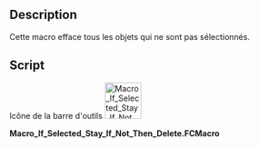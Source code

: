 <languages/>

{{Macro/fr
|Name=Macro If Selected Stay If Not Then Delete
|Icon=Macro_If_Selected_Stay_If_Not_Then_Delete.png
|Description=Cette macro éfface tous les objets qui ne sont pas sélectionnés.
|Author=Mario52
|Version=00.03b
|Date=2023-09-24
|FCVersion=Toutes
|Download=[https://wiki.freecad.org/images/6/62/Macro_If_Selected_Stay_If_Not_Then_Delete.png Icône de la barre d'outils]
|SeeAlso=[[Macro_Toggle_Visibility2_1-2/fr|Macro Toggle Visibility2 1-2]]<br>[[Macro_Toggle_Visibility2_2-2/fr|Macro Toggle Visibility2 2-2]]<br>[[Macro_Toggle_Visibility/fr|Macro_Toggle_Visibility]]<br>[[Macro_HiddenAlls|Macro HiddenAlls]]<br>[[Macro_VisibleAlls/fr|Macro_VisibleAlls]]
}}

==Description==

<div class="mw-translate-fuzzy">
Cette macro efface tous les objets qui ne sont pas sélectionnés.
</div>

==Script==

Icône de la barre d'outils
[[Image:Macro_If_Selected_Stay_If_Not_Then_Delete.png|64px]]

'''Macro_If_Selected_Stay_If_Not_Then_Delete.FCMacro'''

{{MacroCode|code=
import FreeCAD
import Draft
# 16/06/2016, 21/02/2018, 22/09/2023, 24/09/2023
# Macro_SelectVisible series
__title__   = "Macro_If_Selected_Stay_If_Not_Then_Delete"
__author__  = "Mario52"
__url__     = "https://freecad.org/index-fr.html"
__version__ = "00.03b"
__date__    = "24/09/2023"

App = FreeCAD
try:
    for ShapeNameObj in FreeCAD.ActiveDocument.Objects:
        if str(ShapeNameObj) == "<group object>":
            if len(Draft.get_group_contents(ShapeNameObj)) == 0:
                App.ActiveDocument.removeObject(ShapeNameObj.Name)        # remove group not selecteds
        else:
            if Gui.Selection.isSelected(ShapeNameObj):
                None
            else:
                App.ActiveDocument.removeObject(ShapeNameObj.Name)        # remove objects not selecteds
    
    for ShapeNameGroup in FreeCAD.ActiveDocument.Objects:
        if (str(ShapeNameGroup) == "<group object>"):
            if len(Draft.get_group_contents(ShapeNameGroup)) == 0:
                App.ActiveDocument.removeObject(ShapeNameGroup.Name)      # remove group emptied
except Exception:
    None
}}